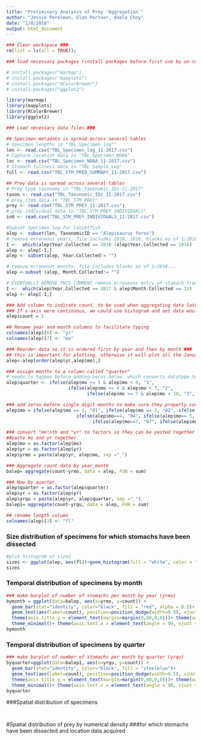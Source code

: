 ```yaml
---
title: "Preliminary Analysis of Prey 'Aggregation'" 
author: "Jessie Perelman, Elan Portner, Anela Choy"
date: "1/8/2018"
output: html_document
---
```


```r
### Clear workspace ###
rm(list = ls(all = TRUE)); 

### load necessary packages (install packages before first use by un-commenting install.packages function. Comment out install functions after first run) ###

# install.packages("marmap")
# install.packages("mapplots")
# install.packages("RColorBrewer")
# install.packages("ggplot2")

library(marmap)
library(mapplots)
library(RColorBrewer)
library(ggplot2)

```


```r
### Load necessary data files ###

## Specimen metadata is spread across several tables
# Specimen lengths in "TBL_Specimen_log""
len <- read.csv("TBL_Specimen_log_11-2017.csv")
# Capture location data in "TBL_Specimen_NOAA"
loc <- read.csv("TBL_Specimen_NOAA_11-2017.csv") 
# Stomach fullness data in "TBL_Sample_Log"
full <- read.csv("TBL_STM_PRED_SUMMARY_11-2017.csv")

## Prey data is spread across several tables
# Prey type taxonomy in "TBL_Taxonomic_IDs-11-2017"
taxon <- read.csv("TBL_Taxonomic_IDs_11-2017.csv") 
# prey item data in "TBL_STM_PREY"
prey <- read.csv("TBL_STM_PREY_11-2017.csv") 
# prey individual data in "TBL_STM_PREY_INDIVIDUALS"
ind <- read.csv("TBL_STM_PREY_INDIVIDUALS_11-2017.csv")

```


```r

#Subset Specimen log for lancetfish
alep <- subset(len, TaxonomicID == "Alepisaurus ferox")
# remove erroneous years, file includes 2018, 1016, blanks as of 1/2018...
I <-  which(alep$Year.Collected == 2018 |alep$Year.Collected == 1016)
alep <- alep[-I,]
alep <- subset(alep, Year.Collected!= "")

# remove erroneous months, file includes blanks as of 1/2018...
alep <-subset (alep, Month.Collected!= "")

# EVENTUALLY REMOVE THIS COMMENT remove erroneous entry of stomach from December 2017 (CAUTION, this will become obsolete and need to be removed once database is CLEAN)
I <-  which(alep$Year.Collected == 2017 & alep$Month.Collected == 12)
alep <- alep[-I,]

### Add column to indicate count, to be used when aggregating data later.
### If x-axis were continuous, we could use histogram and out data would be binned and counted automatically. However, our are discrete and we will use a barplot
alep$count = 1

## Rename year and month columns to facilitate typing 
colnames(alep)[6] <- "yr"
colnames(alep)[7] <- "mo"

### Reorder data so it is ordered first by year and then by month ###
## this is important for plotting, otherwise it will plot all the Januarys before all of the Februarys, etc. 
alep<-alep[order(alep$yr,alep$mo),]

### assign months to a column called "quarter"
# needs to happen before adding zeros below, which converts datatype to character""
alep$quarter <- ifelse(alep$mo >= 1 & alep$mo < 4, "1", 
                       ifelse(alep$mo >= 4 & alep$mo < 7, "2",
                              ifelse(alep$mo >= 7 & alep$mo < 10, "3", "4")))

### add zeros before single digit months to make sure they properly sort
alep$mo = ifelse(alep$mo == 1, "01", ifelse(alep$mo == 2, "02", ifelse(alep$mo==3, "03",
                          ifelse(alep$mo==4, "04", ifelse(alep$mo== 5, "05", ifelse(alep$mo==6, "06",
                                ifelse(alep$mo==7, "07", ifelse(alep$mo== 8, "08", ifelse(alep$mo==9,"09",alep$mo)))))))))

### convert "mo"nth and "yr" to factors so they can be pasted together
##paste mo and yr together
alep$mo = as.factor(alep$mo)
alep$yr = as.factor(alep$yr)
alep$yrmo = paste(alep$yr, alep$mo, sep ="_")

### Aggregate count data by year_month
balep= aggregate(count~yrmo, data = alep, FUN = sum)

### Now by quarter
alep$quarter = as.factor(alep$quarter)
alep$yr = as.factor(alep$yr)
alep$yrqu = paste(alep$yr, alep$quarter, sep ="_")
balep1= aggregate(count~yrqu, data = alep, FUN = sum)

## rename length column 
colnames(alep)[3] <- "fl"

```
### Size distribution of specimens for which stomachs have been dissected
```r
#plot histogram of sizes
sizes <- ggplot(alep, aes(fl))+geom_histogram(fill = "white", color = "black")+labs(x="Fork Length (cm)")
sizes
```

### Temporal distribution of specimens by month
```r
### make barplot of number of stomachs per month by year (yrmo)
bymonth = ggplot(data=balep, aes(x=yrmo, y=count)) +
  geom_bar(stat="identity", color="black", fill = "red", alpha = 0.5)+
  geom_text(aes(label=count), position=position_dodge(width=0.9), vjust=-0.5)+
  theme(axis.title.y = element_text(margin=margin(0,80,0,0)))+ theme(axis.title.x = element_text(margin=margin(20,0,0,0)))+
  theme_minimal()+ theme(axis.text.x = element_text(angle = 90, vjust = 0.4, size = 14))+labs(x = "Year_Month", vjust = -3)
bymonth
```

### Temporal distribution of specimens by quarter
```r
### make barplot of number of stomachs per month by quarter (yrqu)
byquarter=ggplot(data=balep1, aes(x=yrqu, y=count)) +
  geom_bar(stat="identity", color="black", fill = "steelblue")+
  geom_text(aes(label=count), position=position_dodge(width=0.5), vjust=-0.5)+
  theme(axis.title.y = element_text(margin=margin(0,80,0,0)))+ theme(axis.title.x = element_text(margin=margin(20,0,0,0)))+
  theme_minimal()+ theme(axis.text.x = element_text(angle = 90, vjust = 0.2, size =14))+labs(x = "Year_Quarter", vjust = -3)
byquarter
```

###Spatial distribution of specimens


```r

```


```r

```

#Spatial distribution of prey by numerical density
###for which stomachs have been dissected and location data acquired

```r

```


```r

```

